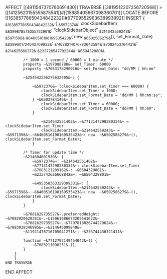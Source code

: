 AFFECT [[4911547370760691430]]
    TRAVERSE [[3819512207256720568]] > [[14125623155555875541]]#[[15885405667098360701]]
        LOCATE BEFORE [[16385778650434842232]]#[[7709552963638993992]]
        INSERT {
        ~&16385778650434842232&~ {
            ~&5972374&~: clockSidebarItem
            ~&8399878573055752961&~: "clockSidebarObject"
            ~&214642559243&~: ~&5971598&~.~&6460516198169535423&~( new  ~&6502586279&~(), set_Format_Date)
            ~&8399601734642709923&~: ~&"4628214070783643584&~
            ~&7082453764421&~: ~&214625660372&~
            ~&233726547792244&~: ~&6504329801&~

            /* 1000 = 1 second / 60000 = 1 minute */
            property ~&197088788&~ set_Timer: 60000
            property ~&7083178290016&~ set_Format_Date: "dd/MM | hh:mm"

            ~&254542236275632405&~: {

                ~&5972376&~ (clockSidebarItem.set_Timer === 60000) {
                    clockSidebarItem.set_Timer = 1000;
                    clockSidebarItem.set_Format_Date = "dd/MM | hh:mm:ss";
                } ~&6503784146&~ {
                    clockSidebarItem.set_Timer = 60000;
                    clockSidebarItem.set_Format_Date = "dd/MM | hh:mm";
                }

                    ~&214642551402&~.~&7713147298280334&~ = clockSidebarItem.set_Timer
                    clockSidebarItem.~&214642559243&~ = ~&5971598&~.~&6460516198169535423&~( new  ~&6502586279&~(), clockSidebarItem.set_Format_Date);
                }

            /* Timer for update time */
            ~&214604601930&~ {
                ~&5972374&~: ~&214642551402&~
                ~&7713147298280334&~: clockSidebarItem.set_Timer
                ~&7083121289162&~: ~&6504329801&~
                ~&233743626668842&~: ~&6504329801&~

                ~&495358363329399331&~: {
                    clockSidebarItem.~&214642559243&~ = ~&5971598&~.~&6460516198169535423&~( new  ~&6502586279&~(), clockSidebarItem.set_Format_Date);
                }
            }

            ~&7081629735527&~.preferredHeight: ~&7082020628281&~.~&15061686673205541622&~
            ~&7081629735527&~.~&7797818826744279624&~: ~&7083038346995&~.~&214646099849&~
            ~&11921478716705041271&~: ~&233744436321411&~

            function ~&7712792149454042&~() {
                ~&7083211098251&~();
            }
        }
        }
    END TRAVERSE
END AFFECT

